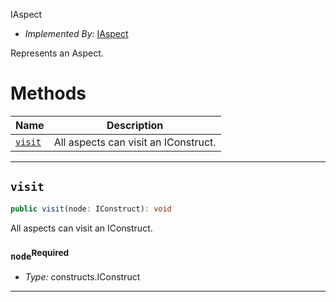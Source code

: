  IAspect <a name="IAspect" id="cdktf.IAspect"></a>

- *Implemented By:* <a href="#cdktf.IAspect">IAspect</a>

Represents an Aspect.

# Methods <a name="Methods" id="Methods"></a>

| **Name** | **Description** |
| --- | --- |
| <code><a href="#cdktf.IAspect.visit">visit</a></code> | All aspects can visit an IConstruct. |

---

## `visit` <a name="visit" id="cdktf.IAspect.visit"></a>

```typescript
public visit(node: IConstruct): void
```

All aspects can visit an IConstruct.

### `node`<sup>Required</sup> <a name="node" id="cdktf.IAspect.visit.parameter.node"></a>

- *Type:* constructs.IConstruct

---

